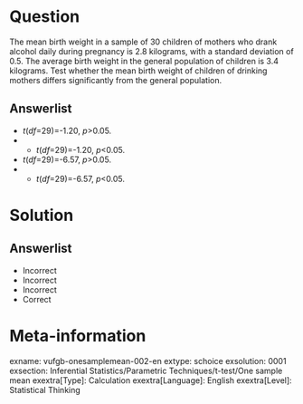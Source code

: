 Question
========
  
The mean birth weight in a sample of 30 children of mothers who drank alcohol daily during pregnancy is 2.8 kilograms, with a standard deviation of 0.5. The average birth weight in the general population of children is 3.4 kilograms. Test whether the mean birth weight of children of drinking mothers differs significantly from the general population.

  
Answerlist
----------
* *t*(*df*=29)=-1.20, *p*>0.05.
* * *t*(*df*=29)=-1.20, *p*<0.05.
* *t*(*df*=29)=-6.57, *p*>0.05.
* * *t*(*df*=29)=-6.57, *p*<0.05.

Solution
========

Answerlist
----------
* Incorrect
* Incorrect
* Incorrect
* Correct

Meta-information
================
exname: vufgb-onesamplemean-002-en
extype: schoice
exsolution: 0001
exsection: Inferential Statistics/Parametric Techniques/t-test/One sample mean
exextra[Type]: Calculation
exextra[Language]: English
exextra[Level]: Statistical Thinking
